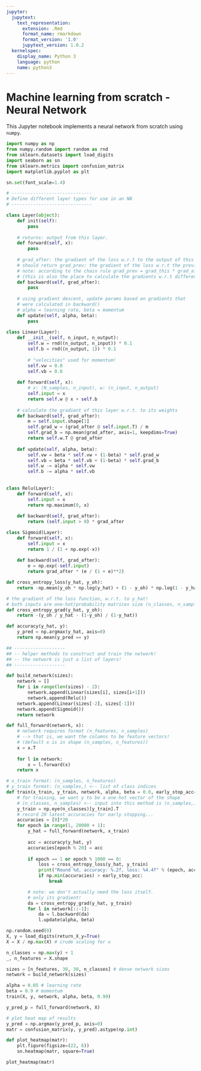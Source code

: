```yaml
---
jupyter:
  jupytext:
    text_representation:
      extension: .Rmd
      format_name: rmarkdown
      format_version: '1.0'
      jupytext_version: 1.0.2
  kernelspec:
    display_name: Python 3
    language: python
    name: python3
---
```


# Machine learning from scratch - Neural Network

This Jupyter notebook implements a neural network from scratch using `numpy`.

```python
import numpy as np
from numpy.random import random as rnd
from sklearn.datasets import load_digits
import seaborn as sn
from sklearn.metrics import confusion_matrix
import matplotlib.pyplot as plt

sn.set(font_scale=1.4)
```

```python
# ------------------------------
# Define different layer types for use in an NN
# ------------------------------

class Layer(object):
    def init(self):
        pass
    
    # returns: output from this layer.
    def forward(self, x):
        pass
    
    # grad_after: the gradient of the loss w.r.t to the output of this layer
    # should return grad_prev: the gradient of the loss w.r.t the previous layer
    # note: according to the chain rule grad_prev = grad_this * grad_after
    # (this is also the place to calculate the gradients w.r.t different params)
    def backward(self, grad_after):
        pass
    
    # using gradient descent, update params based on gradients that
    # were calculated in backward()
    # alpha = learning rate, beta = momentum
    def update(self, alpha, beta):
        pass
    
class Linear(Layer):
    def __init__(self, n_input, n_output):
        self.w = rnd((n_output, n_input)) * 0.1
        self.b = rnd((n_output, 1)) * 0.1
        
        # "velocities" used for momentum!
        self.vw = 0.0
        self.vb = 0.0
    
    def forward(self, x):
        # x: (N_samples, n_input), w: (n_input, n_output)
        self.input = x
        return self.w @ x + self.b
    
    # calculate the gradient of this layer w.r.t. to its weights
    def backward(self, grad_after):
        m = self.input.shape[1]
        self.grad_w = (grad_after @ self.input.T) / m
        self.grad_b = np.mean(grad_after, axis=1, keepdims=True)
        return self.w.T @ grad_after
    
    def update(self, alpha, beta):
        self.vw = beta * self.vw + (1-beta) * self.grad_w
        self.vb = beta * self.vb + (1-beta) * self.grad_b
        self.w -= alpha * self.vw
        self.b -= alpha * self.vb
    
    
class Relu(Layer):
    def forward(self, x):
        self.input = x
        return np.maximum(0, x)
    
    def backward(self, grad_after):
        return (self.input > 0) * grad_after

class Sigmoid(Layer):
    def forward(self, x):
        self.input = x
        return 1 / (1 + np.exp(-x))
    
    def backward(self, grad_after):
        e = np.exp(-self.input)
        return grad_after * (e / (1 + e)**2)

def cross_entropy_loss(y_hat, y_oh):
    return -np.mean(y_oh * np.log(y_hat) + (1 - y_oh) * np.log(1 - y_hat))

# the gradient of the loss function, w.r.t. to y_hat!
# both inputs are one-hot/probability matrices size (n_classes, n_samples)
def cross_entropy_grad(y_hat, y_oh):
    return -(y_oh / y_hat - (1-y_oh) / (1-y_hat))

def accuracy(y_hat, y):
    y_pred = np.argmax(y_hat, axis=0)
    return np.mean(y_pred == y)
```

```python
## -------------------
## -- helper methods to construct and train the network!
## -- the network is just a list of layers!
## -------------------

def build_network(sizes):
    network = []
    for i in range(len(sizes) - 2):
        network.append(Linear(sizes[i], sizes[i+1]))
        network.append(Relu())
    network.append(Linear(sizes[-2], sizes[-1]))
    network.append(Sigmoid())
    return network

def full_forward(network, x):
    # network requires format (n_features, n_samples)
    # --> that is, we want the columns to be feature vectors!
    # (default x is in shape (n_samples, n_features))
    x = x.T
    
    for l in network:
        x = l.forward(x)
    return x

# x_train format: (n_samples, n_features)
# y_train format: (n_samples,) <-- list of class indices
def train(x_train, y_train, network, alpha, beta = 0.0, early_stop_acc=0.98):
    # for training, we want y to be a one-hot vector of the shape
    # (n_classes, n_samples) <-- input into this method is (n_samples,)
    y_train = np.eye(n_classes)[y_train].T
    # record 20 latest accuracies for early stopping...
    accuracies = [0]*20
    for epoch in range(1, 20000 + 1):
        y_hat = full_forward(network, x_train)
        
        acc = accuracy(y_hat, y)
        accuracies[epoch % 20] = acc
        
        if epoch == 1 or epoch % 1000 == 0:
            loss = cross_entropy_loss(y_hat, y_train)
            print("Round %d, accuracy: %.2f, loss: %4.4f" % (epoch, acc, loss))
            if np.min(accuracies) > early_stop_acc:
                break

        # note: we don't actually need the loss itself.
        # only its gradient!
        da = cross_entropy_grad(y_hat, y_train)
        for l in network[::-1]:
            da = l.backward(da)
            l.update(alpha, beta)
```

```python
np.random.seed(0)
X, y = load_digits(return_X_y=True)
X = X / np.max(X) # crude scaling for x

n_classes = np.max(y) + 1
_, n_features = X.shape

sizes = [n_features, 30, 30, n_classes] # dense network sizes
network = build_network(sizes)

alpha = 0.05 # learning rate
beta = 0.9 # momentum
train(X, y, network, alpha, beta, 0.99)

y_pred_p = full_forward(network, X)

# plot heat map of results
y_pred = np.argmax(y_pred_p, axis=0)
matr = confusion_matrix(y, y_pred).astype(np.int)

def plot_heatmap(matr):
    plt.figure(figsize=(22, 6))
    sn.heatmap(matr, square=True)

plot_heatmap(matr)
```

```python

```

```python

```
